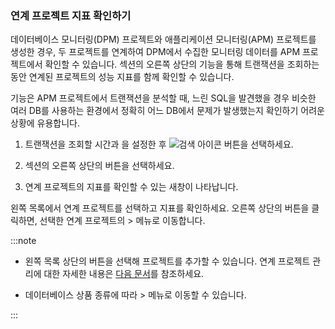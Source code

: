 ### 연계 프로젝트 지표 확인하기

데이터베이스 모니터링(DPM) 프로젝트와 애플리케이션 모니터링(APM) 프로젝트를 생성한 경우, 두 프로젝트를 연계하여 DPM에서 수집한 모니터링 데이터를 APM 프로젝트에서 확인할 수 있습니다. <Cmdname sid="hitmap_transaction" className="uitext" /> 섹션의 오른쪽 상단의 <Cmdname sid="BTN08519" className="uitext" /> 기능을 통해 트랜잭션을 조회하는 동안 연계된 프로젝트의 성능 지표를 함께 확인할 수 있습니다.

<Cmdname sid="BTN08519" className="uitext" /> 기능은 APM 프로젝트에서 트랜잭션을 분석할 때, 느린 SQL을 발견했을 경우 비슷한 여러 DB를 사용하는 환경에서 정확히 어느 DB에서 문제가 발생했는지 확인하기 어려운 상황에 유용합니다.

<ImgLang img="linked-project-db-hitmap.png" desc="히트맵" />

1. 트랜잭션을 조회할 시간과 <Cmdname sid="application" className="uitext" />을 설정한 후 ![검색 아이콘](/img/ico-btn-search.png) 버튼을 선택하세요.

1. <Cmdname sid="hitmap_transaction" className="uitext" /> 섹션의 오른쪽 상단의 <Cmdname sid="BTN08519" className="uitext" /> 버튼을 선택하세요.

1. 연계 프로젝트의 지표를 확인할 수 있는 새창이 나타납니다.

    <ImgLang img="linked-project-db-instance-dahboard.png" desc="연계 프로젝트" />

왼쪽 목록에서 연계 프로젝트를 선택하고 지표를 확인하세요. 오른쪽 상단의 <Cmdname sid="BTN08444" className="uitext" /> 버튼을 클릭하면, 선택한 연계 프로젝트의 <Cmdname sid="side_dashboard" className="uitext" /> &gt; <Cmdname sid="side_dbMonitoring" className="uitext" /> 메뉴로 이동합니다.

:::note

* 왼쪽 <Cmdname sid="TTL07151" className="uitext" /> 목록 상단의 <Cmdname sid="add" className="uitext" /> 버튼을 선택해 프로젝트를 추가할 수 있습니다. 연계 프로젝트 관리에 대한 자세한 내용은 [다음 문서](linked-projects)를 참조하세요.

* 데이터베이스 상품 종류에 따라 <Cmdname sid="side_analysis" className="uitext" /> &gt; <Cmdname sid="side_dbTrend" className="uitext" /> 메뉴로 이동할 수 있습니다.

:::